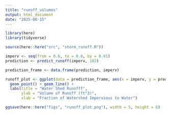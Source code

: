 ```yaml
---
title: "runoff_volumes"
output: html_document
date: "2025-08-15"
---
```


```r
library(here)
library(tidyverse)

source(here::here("src", "storm_runoff.R"))

imperv <- seq(from = 0.6, to = 0.8, by = 0.01)
prediction <- predict_runoff(imperv, 182)

prediction_frame <- data.frame(prediction, imperv)

runoff_plot <- ggplot(data = prediction_frame, aes(x = imperv, y = prediction)) +
  geom_point() + geom_line() +
  labs(title = "Water Shed Runofff",
       ylab = "Volume of Runoff (ft^3)",
       xlab = "Fraction of Watershed Impervious to Water")

ggsave(here::here("figs", "runoff_plot.png"), width = 5, height = 6)
```

